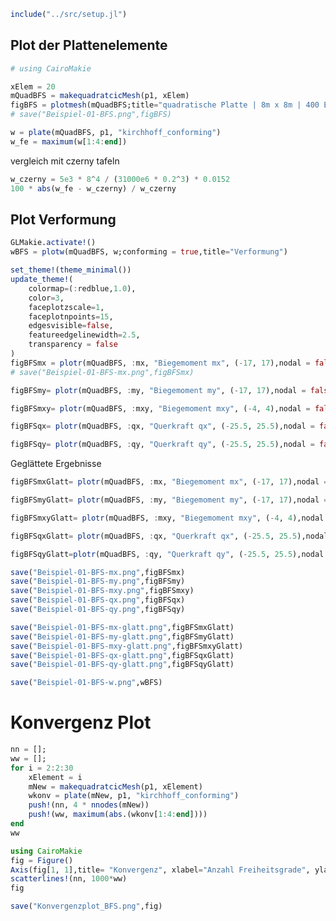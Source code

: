 ```julia
include("../src/setup.jl")
```


## Plot der Plattenelemente
```julia
# using CairoMakie

xElem = 20
mQuadBFS = makequadratcicMesh(p1, xElem)
figBFS = plotmesh(mQuadBFS;title="quadratische Platte | 8m x 8m | 400 Elemente")
# save("Beispiel-01-BFS.png",figBFS)
```

```julia
w = plate(mQuadBFS, p1, "kirchhoff_conforming")
w_fe = maximum(w[1:4:end])
```

vergleich mit czerny tafeln

```julia
w_czerny = 5e3 * 8^4 / (31000e6 * 0.2^3) * 0.0152
100 * abs(w_fe - w_czerny) / w_czerny
```

## Plot Verformung

```julia
GLMakie.activate!()
wBFS = plotw(mQuadBFS, w;conforming = true,title="Verformung")
```

```julia
set_theme!(theme_minimal())
update_theme!(
    colormap=(:redblue,1.0),
    color=3,
    faceplotzscale=1,
    faceplotnpoints=15,
    edgesvisible=false,
    featureedgelinewidth=2.5,
    transparency = false
)
figBFSmx = plotr(mQuadBFS, :mx, "Biegemoment mx", (-17, 17),nodal = false, a3d=true)
# save("Beispiel-01-BFS-mx.png",figBFSmx)
```


```julia
figBFSmy= plotr(mQuadBFS, :my, "Biegemoment my", (-17, 17),nodal = false, a3d=true)
```

```julia
figBFSmxy= plotr(mQuadBFS, :mxy, "Biegemoment mxy", (-4, 4),nodal = false, a3d=true)
```

```julia
figBFSqx= plotr(mQuadBFS, :qx, "Querkraft qx", (-25.5, 25.5),nodal = false, a3d=true)
```

```julia
figBFSqy= plotr(mQuadBFS, :qy, "Querkraft qy", (-25.5, 25.5),nodal = false, a3d=true)
```

Geglättete Ergebnisse 
```julia
figBFSmxGlatt= plotr(mQuadBFS, :mx, "Biegemoment mx", (-17, 17),nodal = true, a3d=true)
```

```julia
figBFSmyGlatt= plotr(mQuadBFS, :my, "Biegemoment my", (-17, 17),nodal = true, a3d=true)
```

```julia
figBFSmxyGlatt= plotr(mQuadBFS, :mxy, "Biegemoment mxy", (-4, 4),nodal = true, a3d=true)
```

```julia
figBFSqxGlatt= plotr(mQuadBFS, :qx, "Querkraft qx", (-25.5, 25.5),nodal = true, a3d=true)
```

```julia
figBFSqyGlatt=plotr(mQuadBFS, :qy, "Querkraft qy", (-25.5, 25.5),nodal = true, a3d=true)
```


```julia
save("Beispiel-01-BFS-mx.png",figBFSmx)
save("Beispiel-01-BFS-my.png",figBFSmy)
save("Beispiel-01-BFS-mxy.png",figBFSmxy)
save("Beispiel-01-BFS-qx.png",figBFSqx)
save("Beispiel-01-BFS-qy.png",figBFSqy)

save("Beispiel-01-BFS-mx-glatt.png",figBFSmxGlatt)
save("Beispiel-01-BFS-my-glatt.png",figBFSmyGlatt)
save("Beispiel-01-BFS-mxy-glatt.png",figBFSmxyGlatt)
save("Beispiel-01-BFS-qx-glatt.png",figBFSqxGlatt)
save("Beispiel-01-BFS-qy-glatt.png",figBFSqyGlatt)
```

```julia
save("Beispiel-01-BFS-w.png",wBFS)
```
# Konvergenz Plot

```julia
nn = [];
ww = [];
for i = 2:2:30
    xElement = i
    mNew = makequadratcicMesh(p1, xElement)
    wkonv = plate(mNew, p1, "kirchhoff_conforming")
    push!(nn, 4 * nnodes(mNew))
    push!(ww, maximum(abs.(wkonv[1:4:end])))
end
ww
```


```julia
using CairoMakie
fig = Figure()
Axis(fig[1, 1],title= "Konvergenz", xlabel="Anzahl Freiheitsgrade", ylabel="Maximale Verschiebung in mm")
scatterlines!(nn, 1000*ww)
fig
```

```julia
save("Konvergenzplot_BFS.png",fig)
```